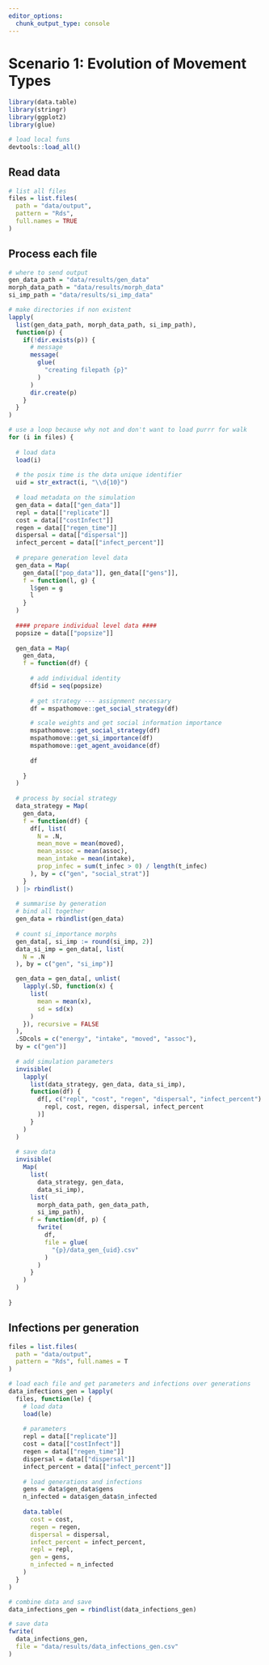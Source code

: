 ```yaml
---
editor_options: 
  chunk_output_type: console
---
```


# Scenario 1: Evolution of Movement Types

```r
library(data.table)
library(stringr)
library(ggplot2)
library(glue)

# load local funs
devtools::load_all()
```

## Read data

```r
# list all files
files = list.files(
  path = "data/output",
  pattern = "Rds",
  full.names = TRUE
)
```

## Process each file

```r
# where to send output
gen_data_path = "data/results/gen_data"
morph_data_path = "data/results/morph_data"
si_imp_path = "data/results/si_imp_data"

# make directories if non existent
lapply(
  list(gen_data_path, morph_data_path, si_imp_path), 
  function(p) {
    if(!dir.exists(p)) {
      # message
      message(
        glue(
          "creating filepath {p}"
        )
      )
      dir.create(p)
    }
  }
)
```

```r
# use a loop because why not and don't want to load purrr for walk
for (i in files) {
  
  # load data
  load(i)
  
  # the posix time is the data unique identifier
  uid = str_extract(i, "\\d{10}")
  
  # load metadata on the simulation
  gen_data = data[["gen_data"]]
  repl = data[["replicate"]]
  cost = data[["costInfect"]]
  regen = data[["regen_time"]]
  dispersal = data[["dispersal"]]
  infect_percent = data[["infect_percent"]]
  
  # prepare generation level data
  gen_data = Map(
    gen_data[["pop_data"]], gen_data[["gens"]],
    f = function(l, g) {
      l$gen = g
      l
    }
  )
  
  #### prepare individual level data ####
  popsize = data[["popsize"]]
  
  gen_data = Map(
    gen_data,
    f = function(df) {
      
      # add individual identity
      df$id = seq(popsize)
      
      # get strategy --- assignment necessary
      df = mspathomove::get_social_strategy(df)

      # scale weights and get social information importance
      mspathomove::get_social_strategy(df)
      mspathomove::get_si_importance(df)
      mspathomove::get_agent_avoidance(df)
      
      df
      
    }
  )
  
  # process by social strategy
  data_strategy = Map(
    gen_data,
    f = function(df) {
      df[, list(
        N = .N,
        mean_move = mean(moved),
        mean_assoc = mean(assoc),
        mean_intake = mean(intake),
        prop_infec = sum(t_infec > 0) / length(t_infec)
      ), by = c("gen", "social_strat")]
    }
  ) |> rbindlist()
  
  # summarise by generation
  # bind all together
  gen_data = rbindlist(gen_data)
  
  # count si_importance morphs
  gen_data[, si_imp := round(si_imp, 2)]
  data_si_imp = gen_data[, list(
    N = .N
  ), by = c("gen", "si_imp")]

  gen_data = gen_data[, unlist(
    lapply(.SD, function(x) {
      list(
        mean = mean(x),
        sd = sd(x)
      )
    }), recursive = FALSE
  ), 
  .SDcols = c("energy", "intake", "moved", "assoc"),
  by = c("gen")]
  
  # add simulation parameters
  invisible(
    lapply(
      list(data_strategy, gen_data, data_si_imp), 
      function(df) {
        df[, c("repl", "cost", "regen", "dispersal", "infect_percent") := list(
          repl, cost, regen, dispersal, infect_percent
        )]
      }
    )
  )
  
  # save data
  invisible(
    Map(
      list(
        data_strategy, gen_data,
        data_si_imp), 
      list(
        morph_data_path, gen_data_path,
        si_imp_path),
      f = function(df, p) {
        fwrite(
          df,
          file = glue(
            "{p}/data_gen_{uid}.csv"
          )
        )
      }
    )
  )
  
}
```

## Infections per generation

```r
files = list.files(
  path = "data/output", 
  pattern = "Rds", full.names = T
)
```

```r
# load each file and get parameters and infections over generations
data_infections_gen = lapply(
  files, function(le) {
    # load data
    load(le)
    
    # parameters
    repl = data[["replicate"]]
    cost = data[["costInfect"]]
    regen = data[["regen_time"]]
    dispersal = data[["dispersal"]]
    infect_percent = data[["infect_percent"]]
    
    # load generations and infections
    gens = data$gen_data$gens
    n_infected = data$gen_data$n_infected
    
    data.table(
      cost = cost,
      regen = regen,
      dispersal = dispersal,
      infect_percent = infect_percent,
      repl = repl,
      gen = gens,
      n_infected = n_infected
    )
  }
)

# combine data and save
data_infections_gen = rbindlist(data_infections_gen)

# save data
fwrite(
  data_infections_gen,
  file = "data/results/data_infections_gen.csv"
)
```
